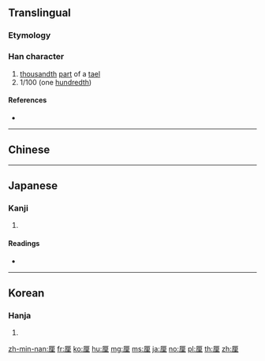 {{also|釐}}
==Translingual==

===Etymology===
{{Han simp|釐|f=𠩺|t=厂}}

{{Han compound|里|厂|c1=p|c2=s|ls=psc}}

===Han character===
{{Han char|rn=27|rad=厂|as=07|sn=9|four=71214|canj=MWG|ids=⿸厂里}}

# [[thousandth]] [[part]] of a [[tael]]
# 1/100 (one [[hundredth]])

====References====
* {{Han ref|kx=0161.230|dkj=02946|dj=0368.040|hdz=10072.030|uh=5398|ud=21400|bh=CDF9|bd=52729}}

----

==Chinese==
{{zh-see|釐}}

----

==Japanese==

===Kanji===
{{ja-kanji|grade=c|rs=厂07}}

# {{defn|lang=ja|sort=厂07}}

====Readings====
* {{ja-readings|on=[[りん]] (rin), [[てん]] (ten)|kun=[[みせ]] (mise)}}

----

==Korean==

===Hanja===
{{ko-hanja|hangeul=[[리]], [[전]]}}

# {{defn|lang=ko|sort=厂07}}

[[zh-min-nan:厘]]
[[fr:厘]]
[[ko:厘]]
[[hu:厘]]
[[mg:厘]]
[[ms:厘]]
[[ja:厘]]
[[no:厘]]
[[pl:厘]]
[[th:厘]]
[[zh:厘]]
